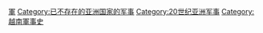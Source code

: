 {{Commons cat|Military of South Vietnam}}
{{catmore|越南共和國軍}}
[[Category:越南共和國|軍]]
[[Category:已不存在的亚洲国家的军事‎|Category:已不存在的亚洲国家的军事‎]]
[[Category:20世纪亚洲军事|Category:20世纪亚洲军事]]
[[Category:越南軍事史|Category:越南軍事史]]